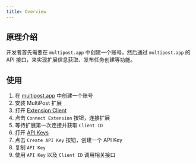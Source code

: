 ```yaml
---
title: Overview
---
```


## 原理介绍

开发者首先需要在 `multipost.app` 中创建一个账号，然后通过 `multipost.app` 的 API 接口，来实现扩展信息获取、发布任务创建等功能。

## 使用

1. 在 [multipost.app](https://multipost.app) 中创建一个账号
2. 安装 MultiPost 扩展
3. 打开 [Extension Client](https://multipost.app/dashboard/publish/client)
4. 点击 `Connect Extension` 按钮，连接扩展
5. 等待扩展第一次连接并获取 `Client ID`
6. 打开 [API Keys](https://multipost.app/dashboard/api-keys)
7. 点击 `Create API Key` 按钮，创建一个 API Key
8. 复制 `API Key`
9. 使用 `API Key` 以及 `Client ID` 调用相关接口
